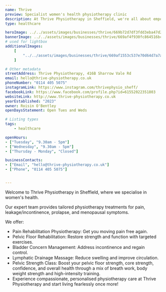 ```yaml
---
name: Thrive
preview: Specialist women's health physiotherapy clinic
description: At Thrive Physiotherapy in Sheffield, we're all about empowering women! We specialise in providing tailored treatment, support and care for common (but NOT normal) female health concerns, in particular pain, incontinence, prolapse, and menopausal symptoms, allowing you to get back to doing what you love, leak and pain free!
type: healthcare

heroImage: ../../assets/images/businesses/thrive/669b72d7df3fdd3eba47d23d_roisin_23---Roisin-at-Thrive.jpg
bannerImage: ../../assets/images/businesses/thrive/669af4f930fc864516bcb401_fitness-friends-and-senior-women-with-exercise-an-2023-11-27-05-16-17-utc.webp
# used for lightbox
additionalImages:
    [
        "../../assets/images/businesses/thrive/669af1553c537e70d64d7a7a_roisin_9---Roisin-at-Thrive.jpg",
    ]

# Other metadata
streetAddress: Thrive Physiotherapy, 416B Sharrow Vale Rd
email: hello@thrive-physiotherapy.co.uk
phoneNumber: "0114 405 5075"
instagramLink: https://www.instagram.com/thrivephysio_sheff/
facebookLink: https://www.facebook.com/profile.php?id=61552022351803
websiteLink: http://www.thrive-physiotherapy.co.uk
yearEstablished: "2023"
owner: Roisin O'Bentley
openDaysStatement: Open Tues and Weds

# Listing types
tags:
    - healthcare

openHours:
- ["Tuesday", "9.30am - 5pm"]
- ["Wednesday", "9.30am - 5pm"]
- ["Thursday - Monday", "Closed"]

businessContacts:
- ["Email", "hello@thrive-physiotherapy.co.uk"]
- ["Phone", "0114 405 5075"]


---
```

Welcome to Thrive Physiotherapy in Sheffield, where we specialise in women's health.

Our expert team provides tailored physiotherapy treatments for pain, leakage/incontinence, prolapse, and menopausal symptoms.

We offer:

- Pain Rehabilitation Physiotherapy: Get you moving pain free again.
- Pelvic Floor Rehabilitation: Restore strength and function with targeted exercises.
- Bladder Concern Management: Address incontinence and regain control.
- Lymphatic Drainage Massage: Reduce swelling and improve circulation.
- Pelvic Strength Class: Boost your pelvic floor strength, core strength, confidence, and overall health through a mix of breath work, body weight strength and high-intensity training.
- Experience compassionate, personalised physiotherapy care at Thrive Physiotherapy and start living fearlessly once more!
